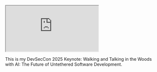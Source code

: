 <iframe
  className="youtube-video"
  src="https://www.youtube.com/embed/kwIzRkzO_Z4"
  title="Walking and Talking in the Woods with AI: The Future of Untethered Software Development"
  allow="fullscreen">
</iframe>

This is my DevSecCon 2025 Keynote: Walking and Talking in the Woods with AI: The Future of Untethered Software Development.
